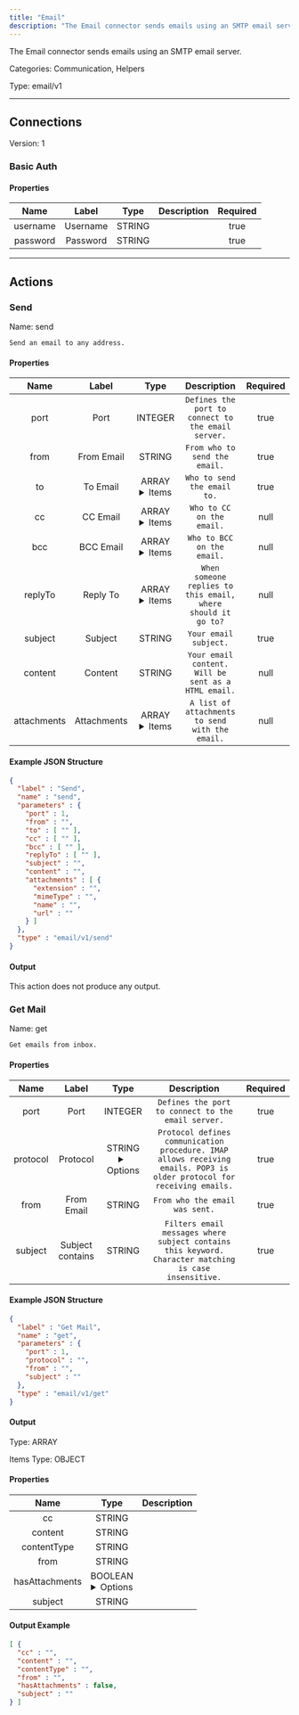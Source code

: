 ```yaml
---
title: "Email"
description: "The Email connector sends emails using an SMTP email server."
---
```


The Email connector sends emails using an SMTP email server.


Categories: Communication, Helpers


Type: email/v1

<hr />



## Connections

Version: 1


### Basic Auth

#### Properties

|      Name       |      Label     |     Type     |     Description     | Required |
|:---------------:|:--------------:|:------------:|:-------------------:|:--------:|
| username | Username | STRING |  | true |
| password | Password | STRING |  | true |





<hr />



## Actions


### Send
Name: send

`Send an email to any address.`

#### Properties

|      Name       |      Label     |     Type     |     Description     | Required |
|:---------------:|:--------------:|:------------:|:-------------------:|:--------:|
| port | Port | INTEGER | `Defines the port to connect to the email server.` | true |
| from | From Email | STRING | `From who to send the email.` | true |
| to | To Email | ARRAY <details> <summary> Items </summary> [STRING] </details> | `Who to send the email to.` | true |
| cc | CC Email | ARRAY <details> <summary> Items </summary> [STRING] </details> | `Who to CC on the email.` | null |
| bcc | BCC Email | ARRAY <details> <summary> Items </summary> [STRING] </details> | `Who to BCC on the email.` | null |
| replyTo | Reply To | ARRAY <details> <summary> Items </summary> [STRING] </details> | `When someone replies to this email, where should it go to?` | null |
| subject | Subject | STRING | `Your email subject.` | true |
| content | Content | STRING | `Your email content. Will be sent as a HTML email.` | null |
| attachments | Attachments | ARRAY <details> <summary> Items </summary> [FILE_ENTRY] </details> | `A list of attachments to send with the email.` | null |

#### Example JSON Structure
```json
{
  "label" : "Send",
  "name" : "send",
  "parameters" : {
    "port" : 1,
    "from" : "",
    "to" : [ "" ],
    "cc" : [ "" ],
    "bcc" : [ "" ],
    "replyTo" : [ "" ],
    "subject" : "",
    "content" : "",
    "attachments" : [ {
      "extension" : "",
      "mimeType" : "",
      "name" : "",
      "url" : ""
    } ]
  },
  "type" : "email/v1/send"
}
```

#### Output

This action does not produce any output.




### Get Mail
Name: get

`Get emails from inbox.`

#### Properties

|      Name       |      Label     |     Type     |     Description     | Required |
|:---------------:|:--------------:|:------------:|:-------------------:|:--------:|
| port | Port | INTEGER | `Defines the port to connect to the email server.` | true |
| protocol | Protocol | STRING <details> <summary> Options </summary> imap, pop3 </details> | `Protocol defines communication procedure. IMAP allows receiving emails. POP3 is older protocol for receiving emails.` | true |
| from | From Email | STRING | `From who the email was sent.` | true |
| subject | Subject contains | STRING | `Filters email messages where subject contains this keyword. Character matching is case insensitive.` | true |

#### Example JSON Structure
```json
{
  "label" : "Get Mail",
  "name" : "get",
  "parameters" : {
    "port" : 1,
    "protocol" : "",
    "from" : "",
    "subject" : ""
  },
  "type" : "email/v1/get"
}
```

#### Output



Type: ARRAY


Items Type: OBJECT


#### Properties
|     Name     |     Type     |     Description     |
|:------------:|:------------:|:-------------------:|
| cc | STRING |  |
| content | STRING |  |
| contentType | STRING |  |
| from | STRING |  |
| hasAttachments | BOOLEAN <details> <summary> Options </summary> true, false </details> |  |
| subject | STRING |  |





#### Output Example
```json
[ {
  "cc" : "",
  "content" : "",
  "contentType" : "",
  "from" : "",
  "hasAttachments" : false,
  "subject" : ""
} ]
```




